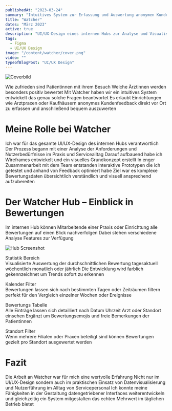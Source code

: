 ```yaml
---
publishedAt: "2023-03-24"
summary: "Intuitives System zur Erfassung und Auswertung anonymen Kunden- und Patientenfeedbacks."
title: "Watcher"
dates: "März 2023"
active: true
description: "UI/UX-Design eines internen Hubs zur Analyse und Visualisierung von Bewertungen."
tags:
  - Figma
  - UI/UX Design
image: "/content/watcher/cover.png"
video: ""
typeofBlogPost: "UI/UX Design"
---
```


![Coverbild](/content/watcher/cover.png)

Wie zufrieden sind Patientinnen mit ihrem Besuch Welche Ärztinnen werden besonders positiv bewertet Mit Watcher haben wir ein intuitives System entwickelt das genau solche Fragen beantwortet Es erlaubt Einrichtungen wie Arztpraxen oder Kaufhäusern anonymes Kundenfeedback direkt vor Ort zu erfassen und anschließend bequem auszuwerten

# Meine Rolle bei Watcher

Ich war für das gesamte UI/UX-Design des internen Hubs verantwortlich Der Prozess begann mit einer Analyse der Anforderungen und Nutzerbedürfnisse im Praxis und Servicealltag Darauf aufbauend habe ich Wireframes entwickelt und ein visuelles Grundkonzept erstellt In enger Zusammenarbeit mit dem Team entstanden interaktive Prototypen die ich getestet und anhand von Feedback optimiert habe Ziel war es komplexe Bewertungsdaten übersichtlich verständlich und visuell ansprechend aufzubereiten

# Der Watcher Hub – Einblick in Bewertungen

Im internen Hub können Mitarbeitende einer Praxis oder Einrichtung alle Bewertungen auf einen Blick nachverfolgen Dabei stehen verschiedene Analyse Features zur Verfügung

![Hub Screenshot](/content/watcher/hub.gif)

Statistik Bereich  
Visualisierte Auswertung der durchschnittlichen Bewertung tagesaktuell wöchentlich monatlich oder jährlich Die Entwicklung wird farblich gekennzeichnet um Trends sofort zu erkennen

Kalender Filter  
Bewertungen lassen sich nach bestimmten Tagen oder Zeiträumen filtern perfekt für den Vergleich einzelner Wochen oder Ereignisse

Bewertungs Tabelle  
Alle Einträge lassen sich detailliert nach Datum Uhrzeit Arzt oder Standort einsehen Ergänzt um Bewertungsemojis und freie Bemerkungen der Patientinnen

Standort Filter  
Wenn mehrere Filialen oder Praxen beteiligt sind können Bewertungen gezielt pro Standort ausgewertet werden

# Fazit

Die Arbeit an Watcher war für mich eine wertvolle Erfahrung Nicht nur im UI/UX-Design sondern auch im praktischen Einsatz von Datenvisualisierung und Nutzerführung im Alltag von Servicepersonal Ich konnte meine Fähigkeiten in der Gestaltung datengetriebener Interfaces weiterentwickeln und gleichzeitig ein System mitgestalten das echten Mehrwert im täglichen Betrieb bietet
